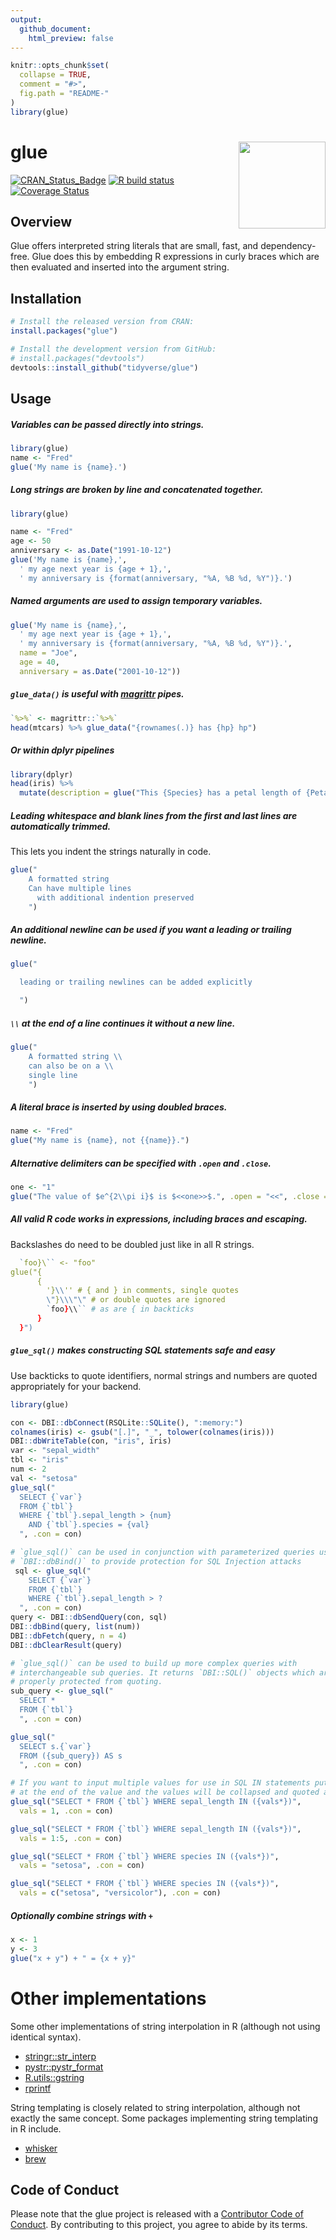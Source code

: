 ```yaml
---
output:
  github_document:
    html_preview: false
---
```


<!-- README.md is generated from README.Rmd. Please edit that file -->

```r
knitr::opts_chunk$set(
  collapse = TRUE,
  comment = "#>",
  fig.path = "README-"
)
library(glue)
```

# glue <a href='https:/glue.tidyverse.org'><img src='man/figures/logo.png' align="right" height="139" /></a>

[![CRAN_Status_Badge](https://www.r-pkg.org/badges/version/glue)](https://cran.r-project.org/package=glue)
[![R build status](https://github.com/tidyverse/glue/workflows/R-CMD-check/badge.svg)](https://github.com/tidyverse/glue/actions)
[![Coverage Status](https://img.shields.io/codecov/c/github/tidyverse/glue/master.svg)](https://codecov.io/github/tidyverse/glue?branch=master)

## Overview

Glue offers interpreted string literals that are small, fast, and dependency-free.  Glue does this by embedding R expressions in curly braces which are then evaluated and inserted into the argument string. 

## Installation

```r
# Install the released version from CRAN:
install.packages("glue")

# Install the development version from GitHub:
# install.packages("devtools")
devtools::install_github("tidyverse/glue")
```

## Usage

##### Variables can be passed directly into strings.
```r
library(glue)
name <- "Fred"
glue('My name is {name}.')
```

##### Long strings are broken by line and concatenated together.
```r
library(glue)

name <- "Fred"
age <- 50
anniversary <- as.Date("1991-10-12")
glue('My name is {name},',
  ' my age next year is {age + 1},',
  ' my anniversary is {format(anniversary, "%A, %B %d, %Y")}.')
```

##### Named arguments are used to assign temporary variables.
```r
glue('My name is {name},',
  ' my age next year is {age + 1},',
  ' my anniversary is {format(anniversary, "%A, %B %d, %Y")}.',
  name = "Joe",
  age = 40,
  anniversary = as.Date("2001-10-12"))
```

##### `glue_data()` is useful with [magrittr](https://cran.r-project.org/package=magrittr) pipes.
```r
`%>%` <- magrittr::`%>%`
head(mtcars) %>% glue_data("{rownames(.)} has {hp} hp")
```

##### Or within dplyr pipelines
```r
library(dplyr)
head(iris) %>%
  mutate(description = glue("This {Species} has a petal length of {Petal.Length}"))
```

##### Leading whitespace and blank lines from the first and last lines are automatically trimmed.
This lets you indent the strings naturally in code.
```r
glue("
    A formatted string
    Can have multiple lines
      with additional indention preserved
    ")
```

##### An additional newline can be used if you want a leading or trailing newline.
```r
glue("

  leading or trailing newlines can be added explicitly

  ")
```

##### `\\` at the end of a line continues it without a new line.
```r
glue("
    A formatted string \\
    can also be on a \\
    single line
    ")
```

##### A literal brace is inserted by using doubled braces.
```r
name <- "Fred"
glue("My name is {name}, not {{name}}.")
```

##### Alternative delimiters can be specified with `.open` and `.close`.
```r
one <- "1"
glue("The value of $e^{2\\pi i}$ is $<<one>>$.", .open = "<<", .close = ">>")
```

##### All valid R code works in expressions, including braces and escaping.
Backslashes do need to be doubled just like in all R strings.
```r
  `foo}\`` <- "foo"
glue("{
      {
        '}\\'' # { and } in comments, single quotes
        \"}\\\"\" # or double quotes are ignored
        `foo}\\`` # as are { in backticks
      }
  }")
```

##### `glue_sql()` makes constructing SQL statements safe and easy
Use backticks to quote identifiers, normal strings and numbers are quoted
appropriately for your backend.

```r
library(glue)

con <- DBI::dbConnect(RSQLite::SQLite(), ":memory:")
colnames(iris) <- gsub("[.]", "_", tolower(colnames(iris)))
DBI::dbWriteTable(con, "iris", iris)
var <- "sepal_width"
tbl <- "iris"
num <- 2
val <- "setosa"
glue_sql("
  SELECT {`var`}
  FROM {`tbl`}
  WHERE {`tbl`}.sepal_length > {num}
    AND {`tbl`}.species = {val}
  ", .con = con)

# `glue_sql()` can be used in conjunction with parameterized queries using
# `DBI::dbBind()` to provide protection for SQL Injection attacks
 sql <- glue_sql("
    SELECT {`var`}
    FROM {`tbl`}
    WHERE {`tbl`}.sepal_length > ?
  ", .con = con)
query <- DBI::dbSendQuery(con, sql)
DBI::dbBind(query, list(num))
DBI::dbFetch(query, n = 4)
DBI::dbClearResult(query)

# `glue_sql()` can be used to build up more complex queries with
# interchangeable sub queries. It returns `DBI::SQL()` objects which are
# properly protected from quoting.
sub_query <- glue_sql("
  SELECT *
  FROM {`tbl`}
  ", .con = con)

glue_sql("
  SELECT s.{`var`}
  FROM ({sub_query}) AS s
  ", .con = con)

# If you want to input multiple values for use in SQL IN statements put `*`
# at the end of the value and the values will be collapsed and quoted appropriately.
glue_sql("SELECT * FROM {`tbl`} WHERE sepal_length IN ({vals*})",
  vals = 1, .con = con)

glue_sql("SELECT * FROM {`tbl`} WHERE sepal_length IN ({vals*})",
  vals = 1:5, .con = con)

glue_sql("SELECT * FROM {`tbl`} WHERE species IN ({vals*})",
  vals = "setosa", .con = con)

glue_sql("SELECT * FROM {`tbl`} WHERE species IN ({vals*})",
  vals = c("setosa", "versicolor"), .con = con)
```

##### Optionally combine strings with `+`

```r
x <- 1
y <- 3
glue("x + y") + " = {x + y}"
```

# Other implementations

Some other implementations of string interpolation in R (although not using identical syntax).

- [stringr::str_interp](http://stringr.tidyverse.org/reference/str_interp.html)
- [pystr::pystr_format](https://cran.r-project.org/package=pystr)
- [R.utils::gstring](https://cran.r-project.org/package=R.utils)
- [rprintf](https://cran.r-project.org/package=rprintf)

String templating is closely related to string interpolation, although not
exactly the same concept. Some packages implementing string templating in R
include.

- [whisker](https://cran.r-project.org/package=whisker)
- [brew](https://cran.r-project.org/package=brew)

## Code of Conduct

Please note that the glue project is released with a [Contributor Code of Conduct](https://glue.tidyverse.org/CODE_OF_CONDUCT.html). By contributing to this project, you agree to abide by its terms.
